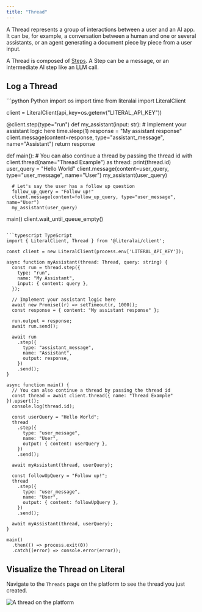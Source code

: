 ```yaml
---
title: "Thread"
---
```


A Thread represents a group of interactions between a user and an AI app. It can be, for example, a conversation between a human and one or several assistants, or an agent generating a document piece by piece from a user input.

A Thread is composed of [Steps](/concepts/step). A Step can be a message, or an intermediate AI step like an LLM call.

## Log a Thread

<CodeGroup>
```python Python
import os
import time
from literalai import LiteralClient

client = LiteralClient(api_key=os.getenv("LITERAL_API_KEY"))

@client.step(type="run")
def my_assistant(input: str):
    # Implement your assistant logic here
    time.sleep(1)
    response = "My assistant response"
    client.message(content=response, type="assistant_message", name="Assistant")
    return response

def main():
    # You can also continue a thread by passing the thread id
    with client.thread(name="Thread Example") as thread:
      print(thread.id)
      user_query = "Hello World"
      client.message(content=user_query, type="user_message", name="User")
      my_assistant(user_query)

      # Let's say the user has a follow up question
      follow_up_query = "Follow up!"
      client.message(content=follow_up_query, type="user_message", name="User")
      my_assistant(user_query)

main()
client.wait_until_queue_empty()
```

```typescript TypeScript
import { LiteralClient, Thread } from '@literalai/client';

const client = new LiteralClient(process.env['LITERAL_API_KEY']);

async function myAssistant(thread: Thread, query: string) {
  const run = thread.step({
    type: "run",
    name: "My Assistant",
    input: { content: query },
  });

  // Implement your assistant logic here
  await new Promise((r) => setTimeout(r, 1000));
  const response = { content: "My assistant response" };

  run.output = response;
  await run.send();

  await run
    .step({
      type: "assistant_message",
      name: "Assistant",
      output: response,
    })
    .send();
}

async function main() {
  // You can also continue a thread by passing the thread id
  const thread = await client.thread({ name: "Thread Example" }).upsert();
  console.log(thread.id);

  const userQuery = "Hello World";
  thread
    .step({
      type: "user_message",
      name: "User",
      output: { content: userQuery },
    })
    .send();

  await myAssistant(thread, userQuery);

  const followUpQuery = "Follow up!";
  thread
    .step({
      type: "user_message",
      name: "User",
      output: { content: followUpQuery },
    })
    .send();

  await myAssistant(thread, userQuery);
}

main()
  .then(() => process.exit(0))
  .catch((error) => console.error(error));

```

</CodeGroup>

## Visualize the Thread on Literal

Navigate to the `Threads` page on the platform to see the thread you just created.

<Frame caption="Output on the platform">
  <img src="/images/thread-example.png" alt="A thread on the platform" />
</Frame>